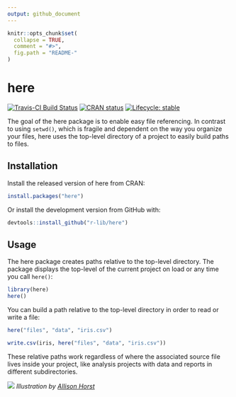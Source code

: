 ```yaml
---
output: github_document
---
```


<!-- README.md is generated from README.Rmd. Please edit that file -->

```r
knitr::opts_chunk$set(
  collapse = TRUE,
  comment = "#>",
  fig.path = "README-"
)
```

# here

<!-- badges: start -->
[![Travis-CI Build Status](https://travis-ci.org/r-lib/here.svg?branch=master)](https://travis-ci.org/r-lib/here)
[![CRAN status](https://www.r-pkg.org/badges/version/here)](https://CRAN.R-project.org/package=here)
[![Lifecycle: stable](https://img.shields.io/badge/lifecycle-stable-brightgreen.svg)](https://www.tidyverse.org/lifecycle/#stable)
<!-- badges: end -->

The goal of the here package is to enable easy file referencing. In contrast to using `setwd()`, which is fragile and dependent on the way you organize your files, here uses the top-level directory of a project to easily build paths to files.

## Installation

Install the released version of here from CRAN:
```r
install.packages("here")
```

Or install the development version from GitHub with:
```r
devtools::install_github("r-lib/here")
```

## Usage

The here package creates paths relative to the top-level directory. The package displays the top-level of the current project on load or any time you call `here()`:

```r
library(here)
here()
```

You can build a path relative to the top-level directory in order to read or write a file:

```r
here("files", "data", "iris.csv")
```

```r
write.csv(iris, here("files", "data", "iris.csv"))
```

These relative paths work regardless of where the associated source file lives inside your project, like analysis projects with data and reports in different subdirectories.

![](man/figures/illustration.png)
*Illustration by [Allison Horst](https://github.com/allisonhorst)*

